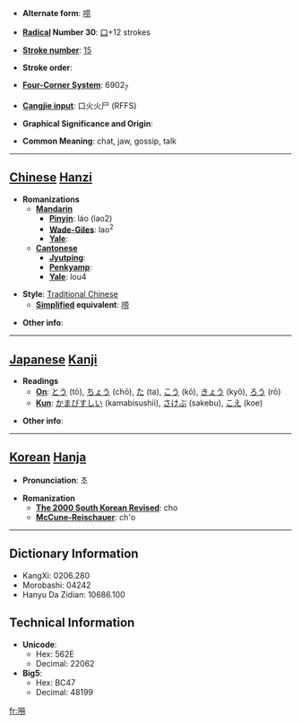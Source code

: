* '''Alternate form''': [[唠]]

* '''[[Wiktionary:Chinese radical index| Radical]] Number 30''': [[Wiktionary:Chinese radical index 口|口]]+12 strokes

* '''[[Wiktionary:Chinese total strokes index|Stroke number]]''': [[Wiktionary:Chinese total strokes index 15|15]]

* '''Stroke order''': 

* '''[[Wiktionary:Chinese four corner index|Four-Corner System]]''': 6902<sub>7</sub>

* '''[[Wiktionary:Chinese Cangjie index|Cangjie input]]''': 口火火尸 (RFFS)

* '''Graphical Significance and Origin''': 

* '''Common Meaning''': chat, jaw, gossip, talk

----

== [[Chinese]] [[Hanzi]] ==

* '''Romanizations'''
** '''[[Mandarin]]'''
*** '''[[Pinyin]]''': láo (lao2)
*** '''[[Wade-Giles]]''': lao<sup>2</sup>
*** '''[[Yale]]''': 
** '''[[Cantonese]]'''
*** '''[[Jyutping]]''':
*** '''[[Penkyamp]]''': 
*** '''[[Yale]]''': lou4

* '''Style''': [[Traditional Chinese]] 
** '''[[Simplified Chinese|Simplified]] equivalent''': [[唠]]

* '''Other info''': 

----

== [[Japanese]] [[Kanji]] ==

* '''Readings'''
** '''[[On]]''': [[とう]] (tō), [[ちょう]] (chō), [[た]] (ta), [[こう]] (kō), [[きょう]] (kyō), [[ろう]] (rō)
** '''[[Kun]]''': [[かまびすしい]] (kamabisushii), [[さけぶ]] (sakebu), [[こえ]] (koe)

* '''Other info''':  

----

== [[Korean]] [[Hanja]] ==

* '''Pronunciation''': 초

* '''Romanization'''
** '''[[The 2000 South Korean Revised Romanization|The 2000 South Korean Revised]]''': cho
** '''[[McCune-Reischauer]]''': ch'o

----

== Dictionary Information ==

* KangXi: 0206.280
* Morobashi: 04242
* Hanyu Da Zidian: 10686.100

== Technical Information ==

* '''Unicode''':
** Hex: 562E
** Decimal: 22062
* '''Big5''':
** Hex: BC47
** Decimal: 48199

[[fr:嘮]]